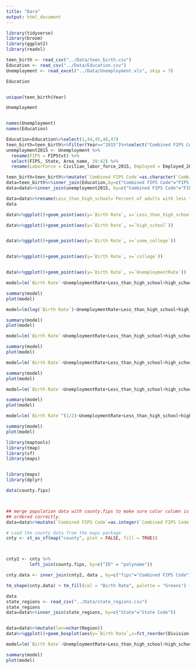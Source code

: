 ```yaml
---
title: "Dara"
output: html_document
---
```



```r
library(tidyverse)
library(broom)
library(ggplot2)
library(readxl)
```


```r
teen_birth <- read_csv("../Data/teen_birth.csv")
Education <- read_csv("../Data/Education.csv")
Unemployment <- read_excel("../Data/Unemployment.xls", skip = 7)
```


```r
Education


unique(teen_birth$Year)

Unemployment



```
```r
names(Unemployment)
names(Education)
```
```r

Education=Education%>%select(1,44,45,46,47)
teen_birth=teen_birth%>%filter(Year=="2015")%>%select("Combined FIPS Code", "Birth Rate", "Year")
unemployment2015 <- Unemployment %>%
  rename(FIPS = FIPStxt) %>%
  select(FIPS, State, Area_name, 39:42) %>%
  rename(LaborForce = Civilian_labor_force_2015, Employed = Employed_2015, Unemployed = Unemployed_2015, UnemploymentRate = Unemployment_rate_2015)
```
```r
teen_birth=teen_birth%>%mutate(`Combined FIPS Code`=as.character(`Combined FIPS Code`))
data=teen_birth%>%inner_join(Education,by=c("Combined FIPS Code"="FIPS Code"))
data=data%>%inner_join(unemployment2015, by=c("Combined FIPS Code"="FIPS"))

data=data%>%rename(Less_than_high_school=`Percent of adults with less than a high school diploma, 2013-17`,high_school=`Percent of adults with a high school diploma only, 2013-17`,some_college=`Percent of adults completing some college or associate's degree, 2013-17`,college=`Percent of adults with a bachelor's degree or higher, 2013-17`)
data
```


```r
data%>%ggplot()+geom_point(aes(y=`Birth Rate`, x=`Less_than_high_school`))

data%>%ggplot()+geom_point(aes(y=`Birth Rate`, x=`high_school`))


data%>%ggplot()+geom_point(aes(y=`Birth Rate`, x=`some_college`))


data%>%ggplot()+geom_point(aes(y=`Birth Rate`, x=`college`))


data%>%ggplot()+geom_point(aes(y=`Birth Rate`, x=`UnemploymentRate`))
```

```r
model=lm(`Birth Rate`~UnemploymentRate+Less_than_high_school+high_school+college,data=data)

summary(model)
plot(model)
```


```r

model=lm(log(`Birth Rate`)~UnemploymentRate+Less_than_high_school+high_school+college,data=data)

summary(model)
plot(model)
```



```r

model=lm(`Birth Rate`~UnemploymentRate+Less_than_high_school+high_school+college+I(UnemploymentRate^2)+I(Less_than_high_school^2)+I(high_school^2)+I(college^2),data=data)

summary(model)
plot(model)
```


```r

model=lm(`Birth Rate`~UnemploymentRate+Less_than_high_school+high_school+college+I(UnemploymentRate^(1/2))+I(Less_than_high_school^(1/2))+I(high_school^(1/2))+I(college^(1/2)),data=data)

summary(model)
plot(model)
```



```r

model=lm(`Birth Rate`~UnemploymentRate+Less_than_high_school+high_school+college+I(log(UnemploymentRate))+I(log(Less_than_high_school))+I(log(high_school))+I(log(college)),data=data)

summary(model)
plot(model)
```


```r
model=lm(`Birth Rate`^(1/2)~UnemploymentRate+Less_than_high_school+high_school+college,data=data)

summary(model)
plot(model)
```


```r
library(maptools)
library(tmap) 
library(sf)
library(maps)


library(maps)
library(dplyr)

data(county.fips)



## merge population data with county.fips to make sure color column is
## ordered correctly.
data=data%>%mutate(`Combined FIPS Code`=as.integer(`Combined FIPS Code`))


```


```r
# Load the county data from the maps package
cnty <- st_as_sf(map("county", plot = FALSE, fill = TRUE))



cnty2 <- cnty %>%
         left_join(county.fips, by=c("ID" = "polyname"))

cnty.data <- inner_join(cnty2, data , by=c("fips"="Combined FIPS Code") )

tm_shape(cnty.data) + tm_fill(col = "Birth Rate", palette = "Greens") +tm_legend(outside = TRUE)
```


```r
data
state_regions <- read_csv("../Data/state_regions.csv")
state_regions
data=data%>%inner_join(state_regions, by=c("State"="State Code"))


data=data%>%mutate(len=nchar(Region))
data%>%ggplot()+geom_boxplot(aes(y=`Birth Rate`,x=fct_reorder(Division,len),color=Region),alpha=.5)+labs(y="Birth Rate",x="Division")+theme(axis.text.x=element_text(angle=45,hjust=1))
```


```r
model=lm(`Birth Rate`~UnemploymentRate+Less_than_high_school+high_school+college+Region,data=data)

summary(model)
plot(model)

```
